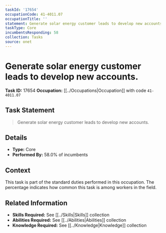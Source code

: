 ```yaml
---
taskId: '17654'
occupationCode: 41-4011.07
occupationTitle: ''
statement: Generate solar energy customer leads to develop new accounts.
taskType: Core
incumbentsResponding: 58
collection: Tasks
source: onet
---
```

# Generate solar energy customer leads to develop new accounts.

**Task ID:** 17654
**Occupation:** [[../Occupations|Occupation]] with code `41-4011.07`

## Task Statement

> Generate solar energy customer leads to develop new accounts.

## Details

- **Type:** Core
- **Performed By:** 58.0% of incumbents

## Context

This task is part of the standard duties performed in this occupation. The percentage indicates how common this task is among workers in the field.

## Related Information

- **Skills Required:** See [[../Skills|Skills]] collection
- **Abilities Required:** See [[../Abilities|Abilities]] collection
- **Knowledge Required:** See [[../Knowledge|Knowledge]] collection
